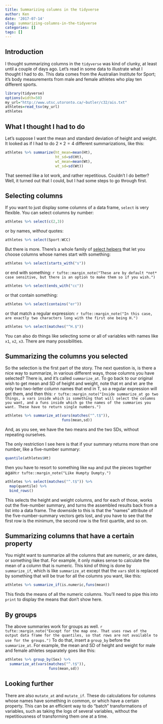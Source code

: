 ```yaml
---
title: Summarizing columns in the tidyverse
author: Ken
date: '2017-07-14'
slug: summarizing-columns-in-the-tidyverse
categories: []
tags: []
---
```


## Introduction

I thought summarizing columns in the `tidyverse` was kind of clunky, at least until a couple of days ago. Let's read in some data to illustrate what I thought I had to do. This data comes from the Australian Institute for Sport; it's body measurements from male and female athletes who play ten different sports.

```r
library(tidyverse)
options(width=50)
my_url="http://www.utsc.utoronto.ca/~butler/c32/ais.txt"
athletes=read_tsv(my_url)
athletes
```

## What I thought I had to do

Let's suppose I want the mean and standard deviation of height and weight. It looked as if I had to do $2 \times 2=4$ different summarizations, like this:

```r
athletes %>% summarize(ht_mean=mean(Ht),
                       ht_sd=sd(Ht),
                       wt_mean=mean(Wt),
                       wt_sd=sd(Wt))
```

That seemed like a lot work, and rather repetitious. Couldn't I do better? Well, it turned out that I could, but I had some steps to go through first.

## Selecting columns

If you want to just display some columns of a data frame, `select` is very flexible. You can select columns by number:

```r
athletes %>% select(c(2,3))
```

or by names, *without* quotes:

```r
athletes %>% select(Sport:WCC)
```

But there is more. There's a whole family of [select helpers](http://dplyr.tidyverse.org/reference/select_helpers.html) that let you choose columns whose names start with something:

```r
athletes %>% select(starts_with("s"))
```

or end with something: `r tufte::margin_note("These are by default *not* case sensitive, but there is an option to make them so if you wish.")`

```r
athletes %>% select(ends_with("cc"))
```

or that contain something:

```r
athletes %>% select(contains("er"))
```

or that match a regular expression: `r tufte::margin_note("In this case, are exactly two characters long with the first one being H.")`

```r
athletes %>% select(matches("^H.$"))
```

You can also do things like selecting some or all of  variables with names like `x1`, `x2`, `x3`. There are many possibilities.

## Summarizing the columns you selected

So the selection is the first part of the story. The next question is, is there a nice way to summarize, in various different ways, those columns you have selected? There is, and it's called `summarize_at`. To go back to our original wish to get mean and SD of height and weight, note that `Ht` and `Wt` are the only two two-letter column names that end in T, so a regular expression will get them, and then this: `r tufte::margin_note("Inside summarize_at go two things, a vars inside which is something that will select the columns you want, and a funs inside which go the names of the summaries you want. These have to return single numbers.")`

```r
athletes %>% summarize_at(vars(matches("^.t$")),
                          funs(mean,sd))
```

And, as you see, we have the two means and the two SDs, without repeating ourselves.

The only restriction I see here is that if your summary returns more than one number, like a five-number summary:

```r
quantile(athletes$Ht)
```

then you have to resort to something like `map` and put the pieces together again:`r tufte::margin_note("Like Humpty Dumpty.")`

```r
athletes %>% select(matches("^.t$")) %>% 
  map(quantile) %>% 
  bind_rows()
```

This selects the height and weight columns, and for each of those, works out the five-number summary, and turns the assembled results back from a list into a data frame. The downside to this is that the "names" attribute of the five-number-summary vectors gets lost, and you have to see that the first row is the minimum, the second row is the first quartile, and so on. 

## Summarizing columns that have a certain property

You might want to summarize all the columns that are numeric, or are dates, or something like that. For example, it only makes sense to calculate the mean of a column that is numeric. This kind of thing is done by `summarize_if`, which is like `summarize_at` except that the `vars` slot is replaced by something that will be true for all the columns you want, like this:

```r
athletes %>% summarize_if(is.numeric,funs(mean))
```

This finds the means of all the numeric columns. You'll need to pipe this into `print` to display the means that don't show here.

## By groups

The above summaries work for groups as well. `r tufte::margin_note("Except for the map one. That uses rows of the output data frame for the quantiles, so that rows are not available to use for the groups.")`
To do that, insert a `group_by` before the `summarize_at`. For example, the mean and SD of height and weight for male and female athletes separately goes like this:

```r
athletes %>% group_by(Sex) %>% 
  summarize_at(vars(matches("^.t$")),
                    funs(mean,sd))
```


## Looking further

There are also `mutate_at` and `mutate_if`. These do calculations for columns whose names have something in common, or which have a certain property. This can be an efficient way to do "batch" transformations of variables, such as taking the logs of several variables, without the repetitiousness of transforming them one at a time.
